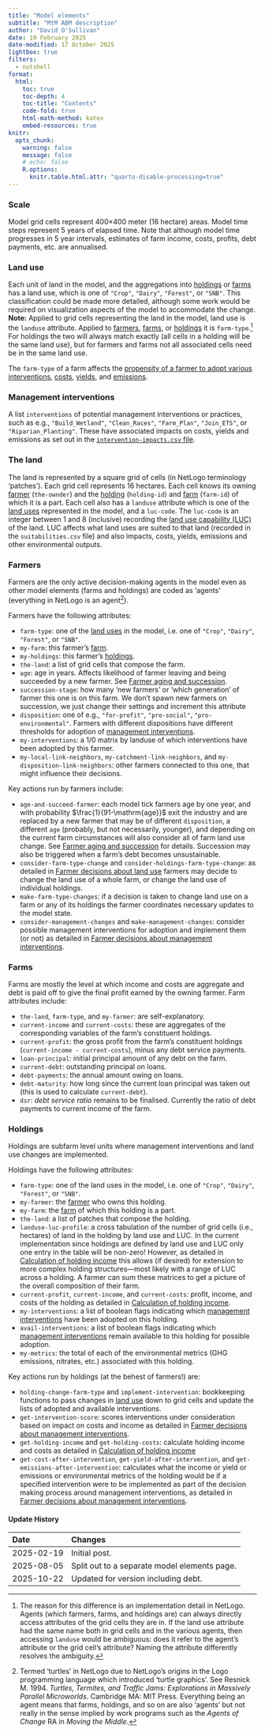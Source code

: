 ```yaml
---
title: "Model elements"
subtitle: "MtM ABM description"
author: "David O'Sullivan"
date: 19 February 2025
date-modified: 17 October 2025
lightbox: true
filters: 
  - nutshell
format:
  html:
    toc: true
    toc-depth: 4
    toc-title: "Contents"
    code-fold: true
    html-math-method: katex
    embed-resources: true
knitr:
  opts_chunk: 
    warning: false
    message: false
    # echo: false
    R.options: 
      knitr.table.html.attr: "quarto-disable-processing=true"
---
```


### Scale
Model grid cells represent 400&times;400 meter (16 hectare) areas. Model time steps represent 5 years of elapsed time. Note that although model time progresses in 5 year intervals, estimates of farm income, costs, profits, debt payments, etc. are annualised.

### Land use
Each unit of land in the model, and the aggregations into [holdings](#holdings) or [farms](#farms) has a land use, which is one of `"Crop"`, `"Dairy"`, `"Forest"`, or `"SNB"`. This classification could be made more detailed, although some work would be required on visualization aspects of the model to accommodate the change. **Note:** Applied to grid cells representing the land in the model, land use is the `landuse` attribute. Applied to [farmers](#farmers), [farms](#farms), or [holdings](#holdings) it is `farm-type`.[^1] For holdings the two will always match exactly (all cells in a holding will be the same land use), but for farmers and farms not all associated cells need be in the same land use. 

[^1]: The reason for this difference is an implementation detail in NetLogo. Agents (which farmers, farms, and holdings are) can always directly access attributes of the grid cells they are in. If the land use attribute had the same name both in grid cells and in the various agents, then accessing `landuse` would be ambiguous: does it refer to the agent's attribute or the grid cell's attribute? Naming the attribute differently resolves the ambiguity.

The `farm-type` of a farm affects the [propensity of a farmer to adopt various interventions](05-farmer-decisions-interventions.qmd), [costs](02-calculation-of-holding-income.qmd#costs), [yields](02-calculation-of-holding-income.qmd#yields), and [emissions](02-calculation-of-holding-income.qmd#emissions).

### Management interventions
A list `interventions` of potential management interventions or practices, such as e.g., `"Build_Wetland"`, `"Clean_Races"`, `"Farm_Plan"`, `"Join_ETS"`, or `"Riparian_Planting"`. These have associated impacts on costs, yields and emissions as set out in the [`intervention-impacts.csv` file](05-farmer-decisions-interventions.qmd#the-effect-of-interventions).

### The land
The land is represented by a square grid of cells (in NetLogo terminology 'patches'). Each grid cell represents 16 hectares. Each cell knows its owning [farmer](#farmers) (`the-ownder`) and the [holding](#holdings) (`holding-id`) and [farm](#farms) (`farm-id`) of which it is a part. Each cell also has a `landuse` attribute which is one of the [land uses](#land-use) represented in the model, and a `luc-code`. The `luc-code` is an integer between 1 and 8 (inclusive) recording the [land use capability (LUC)](https://ourenvironment.scinfo.org.nz/maps-and-tools/app/Land%20Capability/lri_luc_main) of the land. LUC affects what land uses are suited to that land (recorded in the `suitabilities.csv` file) and also impacts, costs, yields, emissions and other environmental outputs. 

### Farmers
Farmers are the only active decision-making agents in the model even as other model elements (farms and holdings) are coded as 'agents' (everything in NetLogo is an agent[^2]).

[^2]: Termed 'turtles' in NetLogo due to NetLogo's origins in the Logo programming language which introduced 'turtle graphics'. See Resnick M. 1994. _Turtles, Termites, and Traffic Jams: Explorations in Massively Parallel Microworlds_. Cambridge MA: MIT Press. Everything being an agent means that farms, holdings, and so on are also 'agents' but not really in the sense implied by work programs such as the _Agents of Change_ RA in _Moving the Middle_.

Farmers have the following attributes:

+ `farm-type`: one of the [land uses](#land-use) in the model, i.e. one of `"Crop"`, `"Dairy"`, `"Forest"`, or `"SNB"`.
+ `my-farm`: this farmer's [farm](#farms).
+ `my-holdings`: this farmer's [holdings](#holdings).
+ `the-land`: a list of grid cells that compose the farm.
+ `age`: age in years. Affects likelihood of farmer leaving and being succeeded by a new farmer. See [Farmer aging and succession](01c-farmer-aging-and-succession.qmd).
+ `succession-stage`: how many 'new farmers' or 'which generation' of farmer this one is on this farm. We don't spawn new farmers on succession, we just change their settings and increment this attribute
+ `disposition`: one of e.g., `"for-profit"`, `"pro-social"`, `"pro-environmental"`. Farmers with different dispositions have different thresholds for adoption of [management interventions](#management-interventions).
+ `my-interventions`: a 1/0 matrix by landuse of which interventions have been adopted by this farmer.
+ `my-local-link-neighbors`, `my-catchment-link-neighbors`, and `my-disposition-link-neighbors`: other farmers connected to this one, that might influence their decisions.

Key actions run by farmers include:

+ `age-and-succeed-farmer`: each model tick farmers age by one year, and with probability $\frac{1}{91-\mathrm{age}}$ exit the industry and are replaced by a new farmer that may be of different `disposition`, a different `age` (probably, but not necessarily, younger), and depending on the current farm circumstances will also consider all of farm land use change. See [Farmer aging and succession](01c-farmer-aging-and-succession.qmd) for details. Succession may also be triggered when a farm's debt becomes unsustainable.
+ `consider-farm-type-change` and `consider-holdings-farm-type-change`: as detailed in [Farmer decisions about land use](04-farmer-decisions-land-use-change.qmd) farmers may decide to change the land use of a whole farm, or change the land use of individual holdings.
+ `make-farm-type-changes`: if a decision is taken to change land use on a farm or any of its holdings the farmer coordinates necessary updates to the model state.
+ `consider-management-changes` and `make-management-changes`: consider possible management interventions for adoption and implement them (or not) as detailed in [Farmer decisions about management interventions](05-farmer-decisions-interventions.qmd).

### Farms
Farms are mostly the level at which income and costs are aggregate and debt is paid off to give the final profit earned by the owning farmer. Farm attributes include:

+ `the-land`, `farm-type`, and `my-farmer`: are self-explanatory.
+ `current-income` and `current-costs`: these are aggregates of the corresponding variables of the farm's constituent holdings.
+ `current-profit`: the gross profit from the farm's constituent holdings (`current-income - current-costs`), minus any debt service payments.
+ `loan-principal`: initial principal amount of any debt on the farm.
+ `current-debt`: outstanding principal on loans.
+ `debt-payments`: the annual amount owing on loans.
+ `debt-maturity`: how long since the current loan principal was taken out (this is used to calculate `current-debt`).
+ `dsr`: _debt service ratio_ remains to be finalised. Currently the ratio of debt payments to current income of the farm.

### Holdings
Holdings are subfarm level units where management interventions and land use changes are implemented. 

Holdings have the following attributes:

+ `farm-type`: one of the land uses in the model, i.e. one of `"Crop"`, `"Dairy"`, `"Forest"`, or `"SNB"`.
+ `my-farmer`: the [farmer](#farmers) who owns this holding.
+ `my-farm`: the [farm](#farms) of which this holding is a part.
+ `the-land`: a list of patches that compose the holding.
+ `landuse-luc-profile`: a cross tabulation of the number of grid cells (i.e., hectares) of land in the holding by land use and LUC. In the current implementation since holdings are defined by land use and LUC only one entry in the table will be non-zero! However, as detailed in [Calculation of holding income](02-calculation-of-holding-income.qmd) this allows (if desired) for extension to more complex holding structures&mdash;most likely with a range of LUC across a holding. A farmer can sum these matrices to get a picture of the overall composition of their farm.
+ `current-profit`, `current-income`, and `current-costs`: profit, income, and costs of the holding as detailed in [Calculation of holding income](02-calculation-of-holding-income.qmd).
+ `my-interventions`: a list of boolean flags indicating which [management interventions](#management-interventions) have been adopted on this holding.
+ `avail-interventions`: a list of boolean flags indicating which [management interventions](#management-interventions) remain available to this holding for possible adoption.
+ `my-metrics`: the total of each of the environmental metrics (GHG emissions, nitrates, etc.) associated with this holding.

Key actions run by holdings (at the behest of farmers!) are:

+ `holding-change-farm-type` and `implement-intervention`: bookkeeping functions to pass changes in [land use](#land-use) down to grid cells and update the lists of adopted and available interventions.
+ `get-intervention-score`: scores interventions under consideration based on impact on costs and income as detailed in [Farmer decisions about management interventions](05-farmer-decisions-interventions.qmd).
+ `get-holding-income` and `get-holding-costs`: calculate holding income and costs as detailed in [Calculation of holding income](02-calculation-of-holding-income.qmd)
+ `get-cost-after-intervention`, `get-yield-after-intervention`, and `get-emissions-after-intervention`: calculates what the income or yield or emissions or environmental metrics of the holding would be if a specified intervention were to be implemented as part of the decision making process around management interventions, as detailed in [Farmer decisions about management interventions](05-farmer-decisions-interventions.qmd).

::: {.callout-note collapse="true"}
#### Update History

| Date       | Changes
|:-          |:------
| 2025-02-19 | Initial post.                       
| 2025-08-05 | Split out to a separate model elements page.
| 2025-10-22 | Updated for version including debt.

:::

